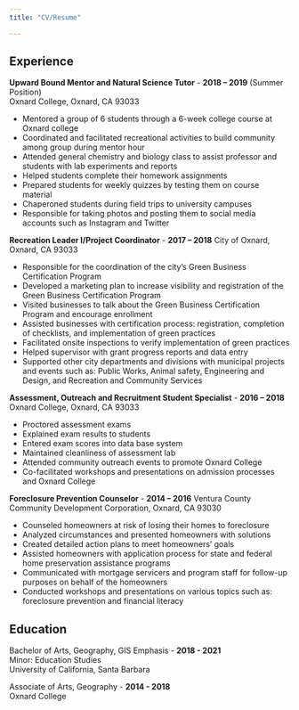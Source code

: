 ```yaml
---
title: "CV/Resume"

---
```


## Experience


**Upward Bound Mentor and Natural Science Tutor** - **2018 – 2019** (Summer Position)  
Oxnard College, Oxnard, CA 93033  

* Mentored a group of 6 students through a 6-week college course at Oxnard college
*  Coordinated and facilitated recreational activities to build community among group during mentor hour  
* Attended general chemistry and biology class to assist professor and students with lab experiments and reports  
* Helped students complete their homework assignments  
* Prepared students for weekly quizzes by testing them on course material
* Chaperoned students during field trips to university campuses  
* Responsible for taking photos and posting them to social media accounts such as Instagram and Twitter  

**Recreation Leader I/Project Coordinator** - **2017 – 2018** 
City of Oxnard, Oxnard, CA 93033  

*  Responsible for the coordination of the city’s Green Business Certification Program  
* Developed a marketing plan to increase visibility and registration of the Green Business Certification Program  
* Visited businesses to talk about the Green Business Certification Program and encourage enrollment  
* Assisted businesses with certification process: registration, completion of checklists, and implementation of green practices  
* Facilitated onsite inspections to verify implementation of green practices 
* Helped supervisor with grant progress reports and data entry  
* Supported other city departments and divisions with municipal projects and events such as: Public Works, Animal safety, Engineering and Design, and Recreation and Community Services  

**Assessment, Outreach and Recruitment Student Specialist** - **2016 – 2018**  
Oxnard College, Oxnard, CA 93033  

* Proctored assessment exams  
* Explained exam results to students
* Entered exam scores into data base system  
* Maintained cleanliness of assessment lab  
* Attended community outreach events to promote Oxnard College  
* Co-facilitated workshops and presentations on admission processes and Oxnard College  

**Foreclosure Prevention Counselor** - **2014 – 2016** 
Ventura County Community Development Corporation,  Oxnard, CA 93030  

* Counseled homeowners at risk of losing their homes to foreclosure  
* Analyzed circumstances and presented homeowners with solutions  
* Created detailed action plans to meet homeowners’ goals  
* Assisted homeowners with application process for state and federal home preservation assistance programs  
* Communicated with mortgage servicers and program staff for follow-up purposes on behalf of the homeowners  
* Conducted workshops and presentations on various topics such as: foreclosure prevention and financial literacy  


## Education 
Bachelor of Arts, Geography, GIS Emphasis - **2018 - 2021**  
Minor: Education Studies  
University of California, Santa Barbara 

Associate of Arts, Geography - **2014 - 2018**  
Oxnard College